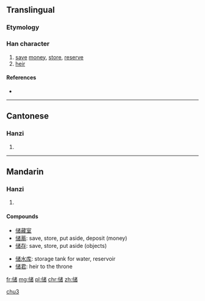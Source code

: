 {{also|儲}}
==Translingual==

===Etymology===
{{Han simp|儲|f=言|t=讠}}

===Han character===
{{Han char|rn=9|rad=人|as=10|sn=12|four=|canj=人戈女日 (OIVA)|ids=⿰[[亻]][[诸]]}}

# [[save]] [[money]], [[store]], [[reserve]]
# [[heir]]

====References====
* {{Han ref|kx=0114.051|hdz=10206.070|uh=50A8|ud=20648}}

----

==Cantonese==

===Hanzi===
{{yue-hanzi|jyut=|y=chyu5|tra=儲}}

# {{defn|lang=yue|sort=人10}}

----

==Mandarin==

===Hanzi===
{{cmn-hanzi|tra=儲|pin=[[chǔ]] ([[chu3]]) <small>[Putonghua]</small>, [[chú]] ([[chu2]]) <small>[Guoyu]</small>|wg=ch'u<sup>3</sup>, ch'u<sup>2</sup>}}

# {{defn|lang=cmn|sort=人10}}

====Compounds====
{{rel-top3|compound words that contain 储}}
* [[储藏室]]
* [[储蓄]]: save, store, put aside, deposit (money)
* [[储存]]: save, store, put aside (objects)
{{rel-mid3}}
* [[储水库]]: storage tank for water, reservoir
* [[储君]]: heir to the throne
{{rel-mid3}}
{{rel-bottom}}

[[Category:zh-cn:Variant Pronunciations|chu3]]

[[fr:储]]
[[mg:储]]
[[pl:储]]
[[chr:储]]
[[zh:储]]